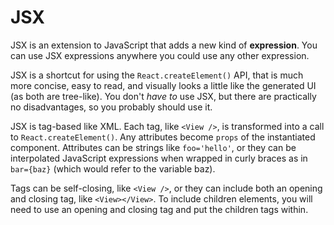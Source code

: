 # JSX

JSX is an extension to JavaScript that adds a new kind of <b>expression</b>. You can use JSX expressions anywhere you could use any other expression.

JSX is a shortcut for using the `React.createElement()` API, that is much more concise, easy to read, and visually looks a little like the generated UI (as both are tree-like). You don't <i>have to</i> use JSX, but there are practically no disadvantages, so you probably should use it.

JSX is tag-based like XML. Each tag, like `<View />`, is transformed into a call to `React.createElement()`. Any attributes become `props` of the instantiated component. Attributes can be strings like `foo='hello'`, or they can be interpolated JavaScript expressions when wrapped in curly braces as in `bar={baz}` (which would refer to the variable baz).

Tags can be self-closing, like `<View />`, or they can include both an opening and closing tag, like `<View></View>`. To include children elements, you will need to use an opening and closing tag and put the children tags within.
